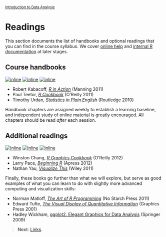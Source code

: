 <style>@import url(style.css);</style>
<small>[Introduction to Data Analysis](index.html)</small>

# Readings

This section documents the list of handbooks and optional readings that you can find in the course syllabus. We cover [online help](03_links.html) and [internal R documentation](13_help.html) at later stages.

## Course handbooks

 [![inline](images/book-kabacoff.jpg)](http://www.manning.com/kabacoff/) [![inline](images/book-teetor.gif)](http://shop.oreilly.com/product/9780596809164.do) [![inline](images/book-urdan.jpg)](http://www.routledge.com/books/details/9780415872911/)

- Robert Kabacoff, *[R in Action](http://www.manning.com/kabacoff/)* (Manning 2011)
- Paul Teetor, *[R Cookbook](http://shop.oreilly.com/product/9780596809164.do)* (O'Reilly 2011)
- Timothy Urdan, *[Statistics in Plain English](http://www.routledge.com/books/details/9780415872911/)* (Routledge 2010)

Handbook chapters are assigned weekly to establish a learning baseline, and independent study of online material is greatly encouraged. All chapters should be read *after* each session.

## Additional readings

[![inline](images/book-chang.gif)](http://shop.oreilly.com/product/0636920023135.do) [![inline](images/book-pace.jpg)](http://www.apress.com/9781430245544) [![inline](images/book-yau.png)](http://book.flowingdata.com/)

- Winston Chang, *[R Graphics Cookbook](http://shop.oreilly.com/product/0636920023135.do)* (O'Reilly 2012)
- Larry Pace, *[Beginning R](http://www.apress.com/9781430245544)* (Apress 2012)
- Nathan Yau, *[Visualize This](http://book.flowingdata.com/)* (Wiley 2011)

Finally, these books go further than what we will explore, but serve as good examples of what you can learn to do with slightly more advanced computing and visualization skills:

- Norman Matloff, *[The Art of R Programming](http://nostarch.com/artofr.htm)* (No Starch Press 2011)
- Edward Tufte, *[The Visual Display of Quantitative Information](http://www.edwardtufte.com/tufte/books_vdqi)* (Graphics Press 2001)
- Hadley Wickham, [ggplot2. Elegant Graphics for Data Analysis](http://ggplot2.org/book/) (Springer 2009)

> __Next__: [Links](03_links.html).
